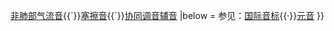 <!---PLEASE NOTE: The following will not look good at all if your browser text size is set to anything above 100% or if the browser is not maximized.
---><onlyinclude>{{Navbox
|name  = 輔音
|title = [[辅音]]（[[辅音列表]]）
|style = text-align:center|titlestyle=background-color:#F2F2CE;<!-- 顔色來自 en:Template:IPA vowels chart -->|liststyle=text-align:left|belowstyle=background-color:transparent; border:1px solid #aaa; border-width:1px 0px 0px 0
|state = expanded
|group1 =
|list1 = '''[[肺部气流音]]'''{{IPA pulmonic consonants|style=margin: auto; font-size: 114%;|caption=}}<div class="nowrap"><div style="display: inline-block; margin-right: 2em;">'''[[非肺部气流音]]'''{{IPA non-pulmonic consonants|style=font-size: 114%;|caption=|notes=no}}</div><div style="display: inline-block;">'''[[协同调音]]'''{{IPA co-articulated consonants|style=font-size: 114%;|caption=}}</div></div>
|group2 = 圖表
|list2 = [[Media:The International Phonetic Alphabet (2015 version) (cropped) (only pulmonic consonants).svg|肺部气流音]]{{`}}[[Media:Ipa-chart-consonants-nonpulmonic.png|非肺部气流音]]{{`}}[[Media:Affricate_ligatures.png|塞擦音]]{{`}}[[Media:IPA_co-articulated_2005.png|协同调音辅音]]
|below = 参见：[[国际音标]]{{·}}[[元音]]
}}</onlyinclude>

{{Documentation|content=
==用途==
本模板为[[辅音]]相关条目添加辅音信息框。所有辅音图表来自{{tl|CSS IPA consonant chart}}。

== 重定向 ==
{{tl|Consonants}}重定向至此。

== 参见 ==
*[[Template:IPA vowels]]

[[Category:IPA模板|{{PAGENAME}}]]

}}</noinclude>